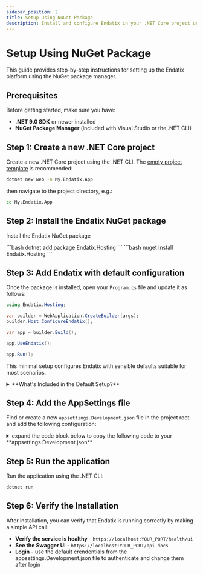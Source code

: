 ```yaml
---
sidebar_position: 2
title: Setup Using NuGet Package
description: Install and configure Endatix in your .NET Core project using NuGet
---
```



# Setup Using NuGet Package

This guide provides step-by-step instructions for setting up the Endatix platform using the NuGet package manager.

## Prerequisites

Before getting started, make sure you have:

- **.NET 9.0 SDK** or newer installed
- **NuGet Package Manager** (included with Visual Studio or the .NET CLI)

## Step 1: Create a new .NET Core project

Create a new .NET Core project using the .NET CLI. The [empty project template](https://learn.microsoft.com/en-us/dotnet/core/tools/dotnet-new-sdk-templates#web) is recommended:

```bash
dotnet new web -n My.Endatix.App
```

then navigate to the project directory, e.g.:

```bash
cd My.Endatix.App
```

## Step 2: Install the Endatix NuGet package

Install the Endatix NuGet package

<Tabs>
  <TabItem value="dotnet-cli" label=".NET CLI" default>
    ```bash
    dotnet add package Endatix.Hosting 
    ```
  </TabItem>
  <TabItem value="nuget-cli" label="NuGet CLI">
    ```bash
    nuget install Endatix.Hosting
    ```
  </TabItem>
</Tabs>

## Step 3: Add Endatix with default configuration

Once the package is installed, open your `Program.cs` file and update it as follows:

```csharp
using Endatix.Hosting;

var builder = WebApplication.CreateBuilder(args);
builder.Host.ConfigureEndatix();

var app = builder.Build();

app.UseEndatix();

app.Run();
```

This minimal setup configures Endatix with sensible defaults suitable for most scenarios.

<details>
  <summary>**What's Included in the Default Setup?**</summary>

When you use `builder.Host.ConfigureEndatix()`, the following features are automatically configured with sensible defaults:

- **API endpoints**
- **Authentication and authorization**
- **Database persistence**
- **Serilog logging**
- **Health checks**
- **Webhooks**
- **Data migration and seeding**
- **CQR with MediatR**

:bulb: **Note:** The specific implementation details of these components are subject to change as the framework evolves. For detailed information on configuring your Endatix application, please refer to our configuration guides:

- [Configuring Endatix](/docs/configuration/) - Learn about the different configuration approaches and paradigms
- [Security Configuration](/docs/configuration/security-configuration) - JWT authentication and authorization settings

</details>

## Step 4: Add the AppSettings file

Find or create a new `appsettings.Development.json` file in the project root and add the following configuration:

<details>
  <summary>expand the code block below to copy the following code to your **appsettings.Development.json**</summary>

:bulb: **Note on Connection Strings:** The Default connection string is required. This is line 3. The other connection strings are optional and can be used to configure the database provider. If you want to use PostgresSQL as the database provider, uncomment the _DefaultConnection_DbProvider_ line and set the value to "postgresql". Otherwise, delete line 4.

:bulb: **Note on Initial User:** Line 13 and 14 are optional and they allow you to configure the credentials for the initial user. Change the email and password to your own credentials. You can remove these lines upon successful app setup and login. Never commit your credentials to the repository.

```json {3,4,12,13} showLineNumbers
{
  "ConnectionStrings": {
    "DefaultConnection": "{{YOUR_CONNECTION_STRING}}" // required
    // "DefaultConnection_DbProvider": "postgresql" // optional, uncomment this to use PostgresSQL as the database provider. Default is MS SQL Server
  },
  "Endatix": {
    "Api": {
      "SwaggerPath": "/api-docs"
    },
    "Data": {
      "EnableAutoMigrations": true,
      "SeedSampleData": true,
      "InitialUser": {
        "Email": "admin@admin.com", // this is the default email for the initial user. Change this to your email
        "Password": "P@ssw0rd" // this is the default password for the initial user. Change this to a more secure password
      }
    }
    "Jwt": {
      "SigningKey": "L2yGC_Vpd3k#L[<9Zb,h?.HT:n'T/5CTDmBpDskU?NAaT$sLfRU"
    },
    "Integrations": {
      "Email": {
        "SendGridSettings": {
          "ApiKey": "{{SENDGRID_API_KEY}}"
        }
      }
    }
  },
  "Serilog": {
    "Using": ["Serilog.Sinks.Console", "Serilog.Sinks.File"],
    "MinimumLevel": {
      "Default": "Debug",
      "Override": {
        "Microsoft": "Information",
        "System": "Warning"
      }
    },
    "WriteTo": [
      {
        "Name": "Console",
        "Args": {
          "applyThemeToRedirectedOutput": true,
          "theme": "Serilog.Sinks.SystemConsole.Themes.AnsiConsoleTheme::Sixteen, Serilog.Sinks.Console",
          "outputTemplate": "[{Timestamp: HH:mm:ss.fff} Level:{Level:u3}] {Message:lj}{NewLine}{Exception}"
        }
      },
      {
        "Name": "File",
        "Args": {
          "path": "/logs/log-.txt",
          "rollingInterval": "Day",
          "rollOnFileSizeLimit": true,
          "formatter": "Serilog.Formatting.Json.JsonFormatter"
        }
      }
    ],
    "Enrich": [
      "FromLogContext",
      "WithMachineName",
      "WithProcessId",
      "WithThreadId"
    ],
    "Properties": {
      "Application": "Endatix API",
      "Environment": "Development"
    }
  }
}

```

</details>

## Step 5: Run the application

Run the application using the .NET CLI:

```bash
dotnet run
```

## Step 6: Verify the Installation

After installation, you can verify that Endatix is running correctly by making a simple API call:

- **Verify the service is healthy** - `https://localhost:YOUR_PORT/health/ui`
- **See the Swagger UI** - `https://localhost:YOUR_PORT/api-docs`
- **Login** - use the default crendentials from the appsettings.Development.json file to authenticate and change them after login
